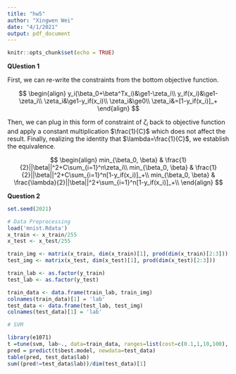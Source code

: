 ```yaml
---
title: "hw5"
author: "Xingwen Wei"
date: "4/1/2021"
output: pdf_document
---
```


```r
knitr::opts_chunk$set(echo = TRUE)
```

**QUestion 1**

First, we can re-write the constraints from the bottom objective function.

$$
\begin{align}
y_i(\beta_0+\beta^Tx_i)&\ge1-\zeta_i\\
y_if(x_i)&\ge1-\zeta_i\\
\zeta_i&\ge1-y_if(x_i)\\
\zeta_i&\ge0\\
\zeta_i&=[1-y_if(x_i)]_+
\end{align}
$$

Then, we can plug in this form of constraint of $\zeta_i$ back to objective function and apply a constant multiplication $\frac{1}{C}$ which does not affect the result.
Finally, realizing the identity that $\lambda=\frac{1}{C}$, we establish the equivalence.

$$
\begin{align}
min_{\beta_0, \beta} & \frac{1}{2}||\beta||^2+C\sum_{i=1}^n\zeta_i\\
min_{\beta_0, \beta} & \frac{1}{2}||\beta||^2+C\sum_{i=1}^n[1-y_if(x_i)]_+\\
min_{\beta_0, \beta} & \frac{\lambda}{2}||\beta||^2+\sum_{i=1}^n[1-y_if(x_i)]_+\\
\end{align}
$$

**Question 2**

```r
set.seed(2021)

# Data Preprocessing
load('mnist.Rdata')
x_train <- x_train/255
x_test <- x_test/255

train_img <- matrix(x_train, dim(x_train)[1], prod(dim(x_train)[2:3]))
test_img <- matrix(x_test, dim(x_test)[1], prod(dim(x_test)[2:3]))

train_lab <- as.factor(y_train)
test_lab <- as.factor(y_test)

train_data <- data.frame(train_lab, train_img)
colnames(train_data)[1] = 'lab'
test_data <- data.frame(test_lab, test_img)
colnames(test_data)[1] = 'lab'

# SVM

library(e1071)
t =tune(svm, lab~., data=train_data, ranges=list(cost=c(0.1,1,10,100), kernel=c("polynomial", "radial")), tunecontrol = tune.control(cross=5))
pred = predict(t$best.model, newdata=test_data)
table(pred, test_data$lab)
sum((pred!=test_data$lab))/dim(test_data)[1]

```










